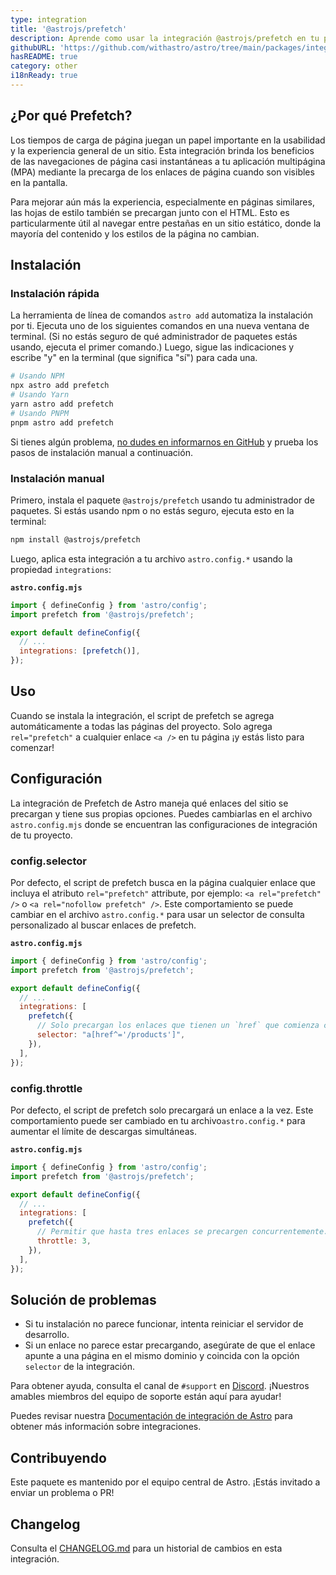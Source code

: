 ```yaml
---
type: integration
title: '@astrojs/prefetch'
description: Aprende como usar la integración @astrojs/prefetch en tu proyecto de Astro.
githubURL: 'https://github.com/withastro/astro/tree/main/packages/integrations/prefetch/'
hasREADME: true
category: other
i18nReady: true
---
```



## ¿Por qué Prefetch?

Los tiempos de carga de página juegan un papel importante en la usabilidad y la experiencia general de un sitio. Esta integración brinda los beneficios de las navegaciones de página casi instantáneas a tu aplicación multipágina (MPA) mediante la precarga de los enlaces de página cuando son visibles en la pantalla.

Para mejorar aún más la experiencia, especialmente en páginas similares, las hojas de estilo también se precargan junto con el HTML. Esto es particularmente útil al navegar entre pestañas en un sitio estático, donde la mayoría del contenido y los estilos de la página no cambian.

## Instalación

### Instalación rápida

La herramienta de línea de comandos `astro add` automatiza la instalación por ti. Ejecuta uno de los siguientes comandos en una nueva ventana de terminal. (Si no estás seguro de qué administrador de paquetes estás usando, ejecuta el primer comando.) Luego, sigue las indicaciones y escribe "y" en la terminal (que significa "sí") para cada una.

```sh
# Usando NPM
npx astro add prefetch
# Usando Yarn
yarn astro add prefetch
# Usando PNPM
pnpm astro add prefetch
```

Si tienes algún problema, [no dudes en informarnos en GitHub](https://github.com/withastro/astro/issues) y prueba los pasos de instalación manual a continuación.

### Instalación manual

Primero, instala el paquete `@astrojs/prefetch` usando tu administrador de paquetes. Si estás usando npm o no estás seguro, ejecuta esto en la terminal:

```sh
npm install @astrojs/prefetch
```

Luego, aplica esta integración a tu archivo `astro.config.*` usando la propiedad `integrations`:

**`astro.config.mjs`**

```js ins={2} "prefetch()"
import { defineConfig } from 'astro/config';
import prefetch from '@astrojs/prefetch';

export default defineConfig({
  // ...
  integrations: [prefetch()],
});
```

## Uso

Cuando se instala la integración, el script de prefetch se agrega automáticamente a todas las páginas del proyecto. Solo agrega `rel="prefetch"` a cualquier enlace `<a />` en tu página ¡y estás listo para comenzar!

## Configuración

La integración de Prefetch de Astro maneja qué enlaces del sitio se precargan y tiene sus propias opciones. Puedes cambiarlas en el archivo `astro.config.mjs` donde se encuentran las configuraciones de integración de tu proyecto.

### config.selector

Por defecto, el script de prefetch busca en la página cualquier enlace que incluya el atributo `rel="prefetch"` attribute, por ejemplo: `<a rel="prefetch" />` o `<a rel="nofollow prefetch" />`.  Este comportamiento se puede cambiar en el archivo `astro.config.*` para usar un selector de consulta personalizado al buscar enlaces de prefetch.

**`astro.config.mjs`**

```js
import { defineConfig } from 'astro/config';
import prefetch from '@astrojs/prefetch';

export default defineConfig({
  // ...
  integrations: [
    prefetch({
      // Solo precargan los enlaces que tienen un `href` que comienza con `/productos`.
      selector: "a[href^='/products']",
    }),
  ],
});
```

### config.throttle

Por defecto, el script de prefetch solo precargará un enlace a la vez. Este comportamiento puede ser cambiado en tu archivo`astro.config.*` para aumentar el límite de descargas simultáneas.

**`astro.config.mjs`**

```js
import { defineConfig } from 'astro/config';
import prefetch from '@astrojs/prefetch';

export default defineConfig({
  // ...
  integrations: [
    prefetch({
      // Permitir que hasta tres enlaces se precargen concurrentemente.
      throttle: 3,
    }),
  ],
});
```

## Solución de problemas

*   Si tu instalación no parece funcionar, intenta reiniciar el servidor de desarrollo.
*   Si un enlace no parece estar precargando, asegúrate de que el enlace apunte a una página en el mismo dominio y coincida con la opción `selector` de la integración.

Para obtener ayuda, consulta el canal de `#support` en [Discord](https://astro.build/chat). ¡Nuestros amables miembros del equipo de soporte están aquí para ayudar!

Puedes revisar nuestra [Documentación de integración de Astro][astro-integration] para obtener más información sobre integraciones.

## Contribuyendo

Este paquete es mantenido por el equipo central de Astro. ¡Estás invitado a enviar un problema o PR!

## Changelog

Consulta el [CHANGELOG.md](https://github.com/withastro/astro/tree/main/packages/integrations/prefetch/CHANGELOG.md) para un historial de cambios en esta integración.

[astro-integration]: /es/guides/integrations-guide/